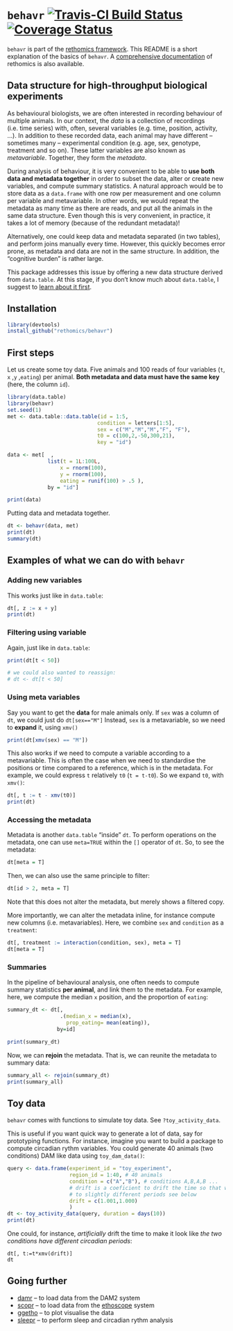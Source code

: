 # `behavr` [![Travis-CI Build Status](https://travis-ci.org/rethomics/behavr.svg?branch=master)](https://travis-ci.org/rethomics/behavr) [![Coverage Status](https://img.shields.io/codecov/c/github/rethomics/behavr/master.svg)](https://codecov.io/github/rethomics/behavr?branch=master)

<!-- [![AppVeyor Build Status](https://ci.appveyor.com/api/projects/status/github/tidyverse/hms?branch=master&svg=true)](https://ci.appveyor.com/project/tidyverse/hms)  -->

<!--[![CRAN_Status_Badge](http://www.r-pkg.org/badges/version/hms)](https://cran.r-project.org/package=hms) -->

`behavr` is part of the [rethomics framework](https://rethomics.github.io).
This README is a short explanation of the basics of `behavr`.
A [comprehensive documentation](https/rethomics.github.io/doc) of rethomics is also available.

## Data structure for high-throughput biological experiments

As behavioural biologists, we are often interested in recording behaviour of multiple animals.
In our context, the *data* is a collection of recordings (i.e. time series) with, often, several variables (e.g. time, position, activity, ...).
In addition to these recorded data, each animal may have different -- sometimes many -- experimental condition (e.g. age, sex, genotype, treatment and so on).
These latter variables are also known as *metavariable*. Together, they form the *metadata*.

During analysis of behaviour, it is very convenient to be able to **use both data and metadata together** in order to subset the data, alter or create new variables, and compute summary statistics.
A natural approach would be to store data as a `data.frame` with one row per measurement and one column per variable and metavariable.
In other words, we would repeat the metadata as many time as there are reads, and put all the animals in the same data structure. 
Even though this is very convenient, in practice, it takes a lot of memory (because of the redundant metadata)!

Alternatively, one could keep data and metadata separated (in two tables), and perform joins manually every time.
However, this quickly becomes error prone, as metadata and data are not in the same structure.
In addition, the "cognitive burden" is rather large.

This package addresses this issue by offering a new data structure derived from `data.table`.
At this stage, if you don't know much about `data.table`,
I suggest to [learn about it first](https://cran.r-project.org/web/packages/data.table/vignettes/datatable-intro.html).

## Installation

```r
library(devtools)
install_github("rethomics/behavr")
```


## First steps

Let us create some toy data.
Five animals and 100 reads of four variables (`t`, `x` ,`y` ,`eating`) per animal.
**Both metadata and data must have the same key** (here, the column `id`).
```r
library(data.table)
library(behavr)
set.seed(1)
met <- data.table::data.table(id = 1:5,
                             condition = letters[1:5],
                             sex = c("M","M","M","F", "F"),
                             t0 = c(100,2,-50,300,21),
                             key = "id")

data <- met[  ,
             list(t = 1L:100L,
                 x = rnorm(100),
                 y = rnorm(100),
                 eating = runif(100) > .5 ),
             by = "id"]

print(data)
```

Putting data and metadata together.

```r
dt <- behavr(data, met)
print(dt)
summary(dt)
```

## Examples of what we can do with `behavr`

### Adding new variables

This works just like in `data.table`:

```r
dt[, z := x + y]
print(dt)
```

### Filtering using variable

Again, just like in `data.table`:

```r
print(dt[t < 50])

# we could also wanted to reassign:
# dt <- dt[t < 50]
```


### Using meta variables

Say you want to get the **data** for male animals only.
If `sex` was a column of `dt`, we could just do `dt[sex=="M"]`
Instead, `sex` is a metavariable, so we need to **expand** it, using `xmv()`

```r
print(dt[xmv(sex) == "M"])
```

This also works if we need to compute a variable according to a metavariable.
This is often the case when we need to standardise the positions or time compared to a reference, which is in the metadata.
For example, we could express `t` relatively `t0` (`t = t-t0`). 
So we expand `t0`, with `xmv()`:

```r
dt[, t := t - xmv(t0)]
print(dt)
```

### Accessing the metadata

Metadata is another `data.table` "inside" `dt`.
To perform operations on the metadata, one can use `meta=TRUE` within the `[]` operator of `dt`.
So, to see the metadata:
```r
dt[meta = T]
```

Then, we can also use the same principle to filter:
```r
dt[id > 2, meta = T]
```
Note that this does not alter the metadata, but merely shows a filtered copy.

More importantly, we can alter the metadata inline, for instance compute new columns (i.e. metavariables).
Here, we combine `sex` and `condition` as a `treatment`:

```r
dt[, treatment := interaction(condition, sex), meta = T]
dt[meta = T]
```


### Summaries

In the pipeline of behavioural analysis, one often needs to compute summary statistics **per animal**, and link them to the metadata.
For example, here, we compute the median `x` position, and the proportion of `eating`:

```r
summary_dt <- dt[,
                 .(median_x = median(x),
                   prop_eating= mean(eating)),
                by=id]

print(summary_dt)
```

Now, we can **rejoin** the metadata. 
That is, we can reunite the metadata to summary data:

```r
summary_all <- rejoin(summary_dt)
print(summary_all)
```

## Toy data

`behavr` comes with functions to simulate toy data. See `?toy_activity_data`.

This is useful if you want quick way to generate a lot of data, say for prototyping functions.
For instance, imagine you want to build a package to compute circadian rythm variables.
You could generate 40 animals (two conditions) DAM like data using `toy_dam_data()`:

```r
query <- data.frame(experiment_id = "toy_experiment",
                    region_id = 1:40, # 40 animals
                    condition = c("A","B"), # conditions A,B,A,B ...
                    # drift is a coeficient to drift the time so that we make 
                    # to slightly different periods see below
                    drift = c(1.001,1.000)
                    )
dt <- toy_activity_data(query, duration = days(10))
print(dt)
```

One could, for instance, *artificially* drift the time to make it look like *the two conditions have different circadian periods*:

```
dt[, t:=t*xmv(drift)]
dt
```




## Going further

<!-- * [behavr](https://github.com/rethomics/behavr) -- to manipulate the data (create new variable/meta-variables) -->
* [damr](https://github.com/rethomics/damr) -- to load data from the DAM2 system
* [scopr](https://github.com/rethomics/scopr) -- to load data from the [ethoscope](http://gilestrolab.github.io/ethoscope/) system
* [ggetho](https://github.com/rethomics/ggetho) -- to plot visualise the data
* [sleepr](https://github.com/rethomics/sleepr) -- to perform sleep and circadian rythm analysis

